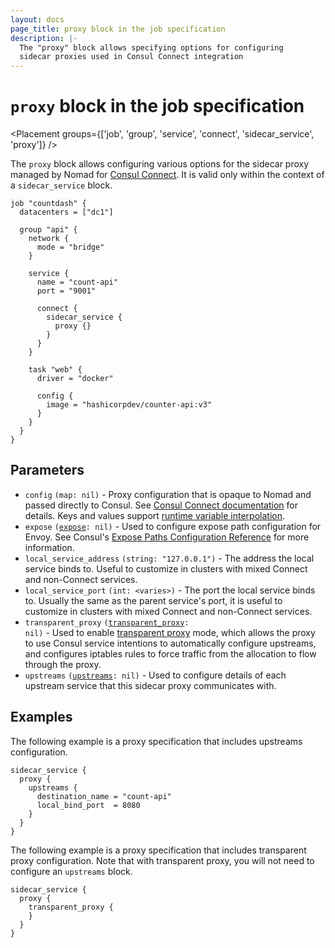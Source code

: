 ```yaml
---
layout: docs
page_title: proxy block in the job specification
description: |-
  The "proxy" block allows specifying options for configuring
  sidecar proxies used in Consul Connect integration
---
```


# `proxy` block in the job specification

<Placement
  groups={['job', 'group', 'service', 'connect', 'sidecar_service', 'proxy']}
/>

The `proxy` block allows configuring various options for the sidecar proxy
managed by Nomad for [Consul Connect][]. It is valid only within the context of
a `sidecar_service` block.

```hcl
job "countdash" {
  datacenters = ["dc1"]

  group "api" {
    network {
      mode = "bridge"
    }

    service {
      name = "count-api"
      port = "9001"

      connect {
        sidecar_service {
          proxy {}
        }
      }
    }

    task "web" {
      driver = "docker"

      config {
        image = "hashicorpdev/counter-api:v3"
      }
    }
  }
}
```

## Parameters

- `config` `(map: nil)` - Proxy configuration that is opaque to Nomad and passed
  directly to Consul. See [Consul Connect documentation][envoy_dynamic_config]
  for details. Keys and values support [runtime variable interpolation][].
- `expose` <code>([expose]: nil)</code> - Used to configure expose path
  configuration for Envoy. See Consul's [Expose Paths Configuration
  Reference][expose_path_ref] for more information.
- `local_service_address` `(string: "127.0.0.1")` - The address the local
  service binds to. Useful to customize in clusters with mixed Connect and
  non-Connect services.
- `local_service_port` `(int: <varies>)` - The port the local service binds to.
  Usually the same as the parent service's port, it is useful to customize in
  clusters with mixed Connect and non-Connect services.
- `transparent_proxy` <code>([transparent_proxy][]: nil)</code> - Used to enable
  [transparent proxy][tproxy] mode, which allows the proxy to use Consul service
  intentions to automatically configure upstreams, and configures iptables rules
  to force traffic from the allocation to flow through the proxy.
- `upstreams` <code>([upstreams][]: nil)</code> - Used to configure details of
  each upstream service that this sidecar proxy communicates with.

## Examples

The following example is a proxy specification that includes upstreams
configuration.

```hcl
sidecar_service {
  proxy {
    upstreams {
      destination_name = "count-api"
      local_bind_port  = 8080
    }
  }
}
```

The following example is a proxy specification that includes transparent proxy
configuration. Note that with transparent proxy, you will not need to configure
an `upstreams` block.

```hcl
sidecar_service {
  proxy {
    transparent_proxy {
    }
  }
}
```

[Consul Connect]: /nomad/docs/integrations/consul-connect
[job]: /nomad/docs/job-specification/job 'Nomad job Job Specification'
[group]: /nomad/docs/job-specification/group 'Nomad group Job Specification'
[task]: /nomad/docs/job-specification/task 'Nomad task Job Specification'
[runtime variable interpolation]: /nomad/docs/runtime/interpolation 'Nomad interpolation'
[sidecar_service]: /nomad/docs/job-specification/sidecar_service 'Nomad sidecar service Specification'
[upstreams]: /nomad/docs/job-specification/upstreams 'Nomad upstream config Specification'
[expose]: /nomad/docs/job-specification/expose 'Nomad proxy expose configuration'
[envoy_dynamic_config]: /consul/docs/connect/proxies/envoy#dynamic-configuration
[expose_path_ref]: /consul/docs/connect/proxies/proxy-config-reference#expose-paths-configuration-reference
[transparent_proxy]: /nomad/docs/job-specification/transparent_proxy
[tproxy]: /consul/docs/k8s/connect/transparent-proxy

